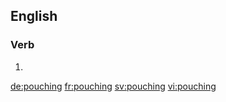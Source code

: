 ==English==

===Verb===
{{head|en}}

# {{present participle of|pouch|lang=en}}

[[de:pouching]]
[[fr:pouching]]
[[sv:pouching]]
[[vi:pouching]]